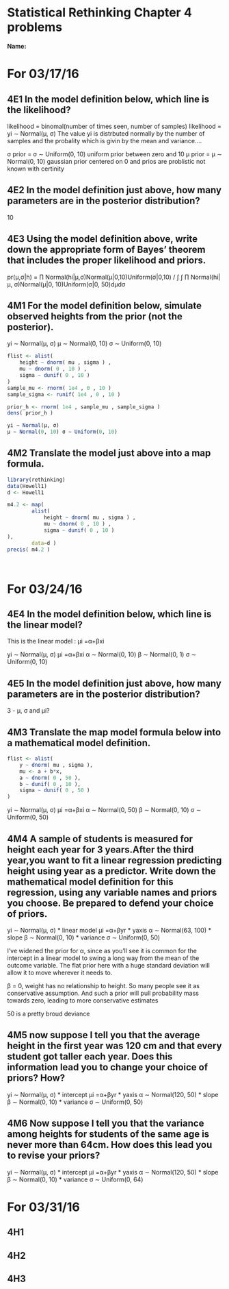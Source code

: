 # Statistical Rethinking Chapter 4 problems

__Name:__


# For 03/17/16

## 4E1 In the model definition below, which line is the likelihood?


likelihood = binomal(number of times seen, number of samples)
likelihood = yi ∼ Normal(μ, σ)
The value yi is distrbuted normally by the number of samples and the probality which is givin by the mean and variance....

σ prior = σ ∼ Uniform(0, 10) uniform prior between zero and 10
μ prior = μ ∼ Normal(0, 10) gaussian prior centered on 0 and
prios are problistic not known with certinity


## 4E2 In the model definition just above, how many parameters are in the posterior distribution? 

10



## 4E3 Using the model definition above, write down the appropriate form of Bayes’ theorem that includes the proper likelihood and priors.

pr(μ,σ|h) = ∏ Normal(hi|μ,σ)Normal(μ|0,10)Uniform(σ|0,10) / ∫ ∫ ∏ Normal(hi|μ, σ)Normal(μ|0, 10)Uniform(σ|0, 50)dμdσ

## 4M1 For the model definition below, simulate observed heights from the prior (not the posterior).

yi ∼ Normal(μ, σ)
μ ∼ Normal(0, 10) 
σ ∼ Uniform(0, 10)


```r

flist <- alist(
    height ~ dnorm( mu , sigma ) ,
    mu ~ dnorm( 0 , 10 ) ,
    sigma ~ dunif( 0 , 10 )
)
sample_mu <- rnorm( 1e4 , 0 , 10 )
sample_sigma <- runif( 1e4 , 0 , 10 )

prior_h <- rnorm( 1e4 , sample_mu , sample_sigma )
dens( prior_h )

yi ∼ Normal(μ, σ)
μ ∼ Normal(0, 10) σ ∼ Uniform(0, 10)
```

## 4M2 Translate the model just above into a map formula.

```r
library(rethinking)
data(Howell1)
d <- Howell1

m4.2 <- map(
        alist(
            height ~ dnorm( mu , sigma ) ,
            mu ~ dnorm( 0 , 10 ) ,
            sigma ~ dunif( 0 , 10 )
),
        data=d )
precis( m4.2 )




```






# For 03/24/16

## 4E4 In the model definition below, which line is the linear model? 

This is the linear model : μi =α+βxi

yi ∼ Normal(μ, σ)
μi =α+βxi
α ∼ Normal(0, 10) 
β ∼ Normal(0, 1)
σ ∼ Uniform(0, 10)



## 4E5 In the model definition just above, how many parameters are in the posterior distribution?
 3 - μ, σ and μi? 

## 4M3 Translate the map model formula below into a mathematical model definition.

```r
flist <- alist(
    y ~ dnorm( mu , sigma ),
    mu <- a + b*x,
    a ~ dnorm( 0 , 50 ),
    b ~ dunif( 0 , 10 ),
    sigma ~ dunif( 0 , 50 )
)
```

yi ∼ Normal(μ, σ)
μi =α+βxi
α ∼ Normal(0, 50) 
β ∼ Normal(0, 10)
σ ∼ Uniform(0, 50)


## 4M4 A sample of students is measured for height each year for 3 years.After the third year,you want to fit a linear regression predicting height using year as a predictor. Write down the mathematical model definition for this regression, using any variable names and priors you choose. Be prepared to defend your choice of priors.

yi ∼ Normal(μ, σ)
* linear model
μi =α+βyr
* yaxis
α ∼ Normal(63, 100) 
* slope
β ∼ Normal(0, 10)
* variance
σ ∼ Uniform(0, 50)


 I’ve widened the prior for α, since as you’ll see it is common for the intercept in a linear model to swing a long way from the mean of the outcome variable. The flat prior here with a huge standard deviation will allow it to move wherever it needs to. 

β = 0, weight has no relationship to height. So many people see it as conservative assumption. And such a prior will pull probability mass towards zero, leading to more conservative estimates

50 is a pretty broud deviance 

## 4M5 now suppose I tell you that the average height in the first year was 120 cm and that every student got taller each year. Does this information lead you to change your choice of priors? How?

yi ∼ Normal(μ, σ)
* intercept
μi =α+βyr
* yaxis 
α ∼ Normal(120, 50) 
* slope
β ∼ Normal(0, 10)
* variance
σ ∼ Uniform(0, 50)



## 4M6 Now suppose I tell you that the variance among heights for students of the same age is never more than 64cm. How does this lead you to revise your priors?


yi ∼ Normal(μ, σ)
* intercept
μi =α+βyr
* yaxis 
α ∼ Normal(120, 50) 
* slope
β ∼ Normal(0, 10)
* variance
σ ∼ Uniform(0, 64)






# For 03/31/16

## 4H1

## 4H2

## 4H3
